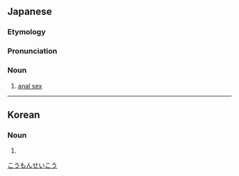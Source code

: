 ==Japanese==
{{wikipedia|lang=ja}}
{{ja-kanjitab|こう|もん|せい|こう|yomi=o}}

===Etymology===
{{affix|sort=こうもんせいこう|ja|肛門|tr1=kōmon|t1=anus|性交|tr2=seikō|t2=sex}}

===Pronunciation===
{{ja-pron|yomi=o|こうもん せいこう}}

===Noun===
{{ja-noun|こうもん せいこう}}

# [[anal sex]]

[[Category:ja:Sex|こうもんせいこう]]

----

==Korean==
{{ko-hanjatab}}

===Noun===
{{ko-noun|hangeul=항문 성교}}

# {{hanja form of|항문 성교|[[anal sex]]}}